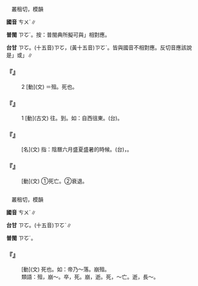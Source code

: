 
=={{ruby|徂|ㄘㄨˊ}}==

　叢租切，模韻

'''國音''' <rt>ㄘㄨˊ</rt>∥

'''普閩''' <rt>ㄗㆦˊ</rt>。按：普閩典所擬可與{{ruby|「|ㄘㄨˊ}}」相對應。

'''台甘''' <rt>ㄗㆦ</rt>。(十五音)<rt>ㄗㆦ</rt>，(黃十五音)<rt>ㄗㆦˋ</rt>。皆與國音不相對應。反切音應該說是{{ruby|「|ㄗㆦˊ}}」或{{ruby|「|ㄘㆦˊ}}」∥

    

==='''『{{ruby|徂|ㄘㄨˊ}}』'''===
:2  [動](文) ＝殂。死也。
    

==='''『{{ruby|徂|ㄘㄨˊ}}』'''===
:1  [動](古文) 往。到。如：自西徂東。(台){{ruby|西|ㄙㄞ}}{{ruby|爿|ㄅㄧㄥˊ}}{{ruby|到|ㄍㄠ˪}}{{ruby|東|ㄉㄤ}}{{ruby|爿|ㄅㄧㄥˊ}}。
    

==='''『{{ruby|徂|ㄘㄨˊ}}{{ruby|暑|ㄕㄨˇ}}』'''===
: [名](文) 指：陰曆六月盛夏盛暑的時候。(台){{ruby|六|ㄌㄚㆶ ͘}}{{ruby|月|ㆣㄨㆤㆷ ͘}}{{ruby|/|ㆣㆤㆷ ͘}}{{ruby|暑|ㄙㄨˋ}}{{ruby|天|ㄊㄧㄢ}}，{{ruby|大|ㄉㄨㄚ˫}}{{ruby|熱|ㆡㄨㄚㆷ ͘}}{{ruby|/|ㄌㄨㄚㆷ ͘}}{{ruby|丌|ㆤ}}{{ruby|天|ㄊㆪ}}{{ruby|氣|ㄎㄧ˪}}。
    

==='''『{{ruby|徂|ㄘㄨˊ}}{{ruby|謝|ㄒㄧㄝˋ}}』'''===
: [動](文) ①死亡。②衰退。
    

=={{ruby|殂|ㄘㄨˊ}}==

　叢租切，模韻

'''國音''' <rt>ㄘㄨˊ</rt>∥

'''台甘''' <rt>ㄗㆦ</rt>。(十五音)<rt>ㄗㆦˋ</rt>∥

'''普閩''' <rt>ㄗㆦˊ</rt>。

    

==='''『{{ruby|殂|ㄘㄨˊ}}』'''===
: [動](文) 死也。如：帝乃～落。崩殂。
:類語：殂，崩～。卒，死。崩，逝。死，～亡。逝，長～。
:
    
